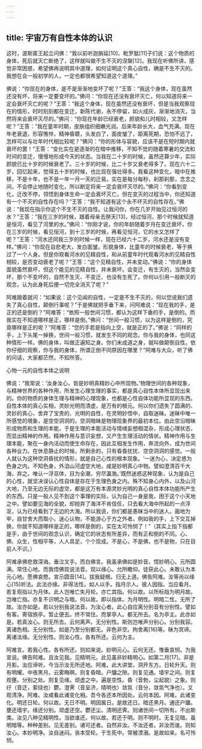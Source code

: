 ```yaml
---
---
---
```

title: 宇宙万有自性本体的认识
---




这时，波斯匿王起立问佛：“我以前听迦旃延[10]、毗罗胝[11]子们说：这个物质的身体，死后就灭亡断绝了，这样就叫做不生不灭的涅槃[12]。我现在听佛所讲，感觉非常困惑，希望佛再说明其中道理，如何证明这个真心自性，确是不生不灭的。我想在会一般初学的人，一定也都很希望知道这个道理。”

佛说：“你现在的身体，是不是渐渐地变坏了呢？”王答：“我这个身体，现在虽然还没有坏，将来一定要变坏的。”佛问：“你现在还没有衰坏灭亡，何以知道将来一定会衰坏灭亡的呢？”王答：“我这个身体，现在虽然还没有衰坏，但是当我观察现在的情形，时时刻刻都在变迁，新陈代谢，永不停留，如火成灰，渐渐地消灭，当然将来会衰坏灭尽的。”佛问：“你现在年龄已经衰老，颜貌和儿时相较，又怎样呢？”王答：“我在童年时期，皮肤组织细嫩光润。后来年龄长大，血气充满。现在年老衰退，形容憔悴，精神昏聩，头发白了，面皮皱了，距离死期，恐怕不远了，怎样可以与壮年时代相比较呢？”佛问：“你的形体与容貌，应该不是在短时期内就衰坏的罢！”王答：“变化实在是逐渐的在暗中推移，不知不觉的随着寒暑的交流和时间的变迁，慢慢地形成今天的状态。当我在二十岁的时候，虽然还算少年，实际颜貌已比十岁的时候衰老了。三十岁的时候，比二十岁又衰老得多了。现在六十二岁，回忆起来，觉得五十岁的时候，也比现在强壮得多。我看这种变化，暗中在推移，不是十年，也不是一年一月一天的迁易。实在是每分每秒，刹那刹那，念念之间，不会停止地随时变化，所以断定将来一定会衰坏灭尽的。”佛问：“你看到变化，迁改不停，领悟到身体生命一定会衰坏灭亡。但在变灭的过程当中，你还知道有一个不灭的自性存在吗？”王答：“我不知道有这个永不坏灭的自性存在。”佛说：“我现在指示你这个不生不灭的自性。让我问你，你在几岁开始见过恒河的水？”王答：“我在三岁的时候，跟着母亲去祭天[13]，经过恒河，那个时候就知道是恒河，看见了河里的水。”佛问：“你刚才说，你的年龄随着岁月在变迁衰坏，你在三岁的时候，看见恒河，到十三岁的时候，再看见恒河，它的水又怎样了呢？”王答：“河水还同我三岁的时候一样，现在已经六十二岁，河水还是没有变样。”佛问：“你现在自悲老大，发白面皱，形貌身体，比童年的时候衰老，等于换过了一个人身。但是你观看河水的见精自性，和从前童年时代观看河水的见精自性相较，是否变动衰老了呢？”王答：“这个见精自性，并未变动。”佛说：“你的身体面貌虽然衰坏，但这个能见的见精自性，并未衰坏。会变迁，有生灭的，当然会变坏，那个不变坏的，自然不生灭、不变迁、也没有生死了。你何以引用一般断灭的观念，认为此身死后便一切完全消灭了呢？”

阿难跟着就问：“如果说：这个见闻的自性，一定是不生不灭的，何以您说我们遗失了真心自性，颠倒行事呢？”于是佛就把手垂下来，问阿难说：“现在我的手，是正的还是倒的？”阿难答：“依照一般世间习惯，都认为这样下垂的手，是倒的。而我实在不知道哪样是正，哪样是倒。”佛问：“世间一般习惯，以为这样是倒的，究竟哪样是正的呢？”阿难答：“您的手若是指向上空，就是正的了。”佛说：“同样的手，上下头尾一掉换，世间一般习惯，就发生不同的观念。你与我的身体，也同这种情形一样。佛的身体，叫做正遍知之身。你们未成道之身，就叫做颠倒自性。依你仔细的观察，你与我的身体，所谓正倒不同原因在哪里？”阿难与大众，听了佛的问话，大家都茫然，不知所答。





心物一元的自性本体之说明


佛说：“我常说：‘汝身汝心，皆是妙明真精妙心中所现物。’物理世间的各种现象，与精神世界的各种作用，所发生心理生理的事实，都是真心自性本体所显现出来的。你的物质的身体生理与精神的心理现象，也都是心性自体功能所显现的东西。自性本体的真心实相，灵妙光明而清虚，是万有的根元。何以你们遗失了圆满的、灵妙的真心，舍弃了宝贵的、光明的自性，在灵明妙悟中，自取迷昧。迷昧中唯一所感觉的境象，是空空洞洞的。空洞暗昧是物理现象界的最初本位。由此空沿暗昧形成物质和生理的本能，于是生理的本能活动与情绪妄想相混杂，形成心理状态，而显出精神的作用。精神作用与意识妄想，又产生生理活动的情状。精神作用与生理本能，聚在一身内活动而使生命存在，因此互相发生作用，奔流向外，成为世间各种业力。在休息静止的时候，所剩余的，只有昏昏扰扰、空空洞洞的感觉。一般人就认为这种空洞昏扰的情形，就是自己心性的根本现象。‘一迷为心，决定惑为色身之内。不知色身，外洎山河虚空大地，咸是妙明真心中物。譬如澄清百千大海，弃之。唯认一浮沤体，目为全潮，穷尽瀛渤。’既然迷惑这种现象，认为是自己的心性，就坚决误认心性自体是存在于生理色身之内。殊不知身心内外，以及山河大地，乃至无边无际的虚空，都是这万有本源灵妙光明的真心自性本体功能所产生的东西。只是一般人见不到这个事理的实际，认为自己一身是我，困于这个小天地之中。譬如要见海的全貌，却抛弃了海洋不肯信任，只去看大海中所起的一点浮沤，认为已经看到了无边的大海。所以我说，你们都是愚昧当中的迷人。画地为牢，自甘舍大而取小，迷心认物，不能游心于方之外者。例如我的手，上下交互掉换，你就不知道哪样是正的，哪样是倒的，实在太可怜悯了！”（其实上指下指都是手，由于世间的观念认识，确定它的状态有所差异，而有正和倒的不同。心、佛、众生，性相平等，人人具足，个个现成。不是心，不是佛，也不是物，只在目前人不识。）

阿难承佛悲救深诲。垂泣叉手。而白佛言。我虽承佛如是妙音。悟妙明心。元所圆满。常住心地。而我悟佛现说法音。现以缘心。允所瞻仰。徒获此心。未敢认为本元心地。愿佛哀愍。宣示圆音[14]。拔我疑根。归无上道。佛告阿难。汝等尚以缘心[15]听法。此法亦缘。非得法性。如人以手。指月示人。彼人因指。当应看月。若复观指以为月体。此人岂唯亡失月轮。亦亡其指。何以故。以所标指为明月故。岂唯亡指。亦复不识明之与暗。何以故。即以指体。为月明性。明暗二性。无所了故。汝亦如是。若以分别我说法音。为汝心者。此心自应离分别音有分别性。譬如有客。寄宿旅亭。暂止便去。终不常住。而掌亭人。都无所去。名为亭主。此亦如是。若真汝心。则无所去。云何离声。无分别性。斯则岂唯声分别心。分别我容。离诸色相。无分别性。如是乃至分别都无。非色非空。拘舍离[16]等。昧为冥谛。离诸法缘。无分别性。则汝心性。各有所还。云何为主。

阿难言。若我心性。各有所还。则如来说。妙明元心。云何无还。惟垂哀悯。为我宣说。佛告阿难。且汝见我。见精明元。此见虽非妙精明心。如第二月[17]。非是月影。汝应谛听。今当示汝无所还地。阿难。此大讲堂。洞开东方。日轮升天。则有明耀。中夜黑月。云雾晦暝。则复昏暗。户牖之隙。则复见通。墙宇之间。则复观壅。分别之处。则复见缘。顽虚之中。遍是空性。昏（音勃，尘起貌）之象。则纡（音迂，萦绕也）鬱。澄霁（音呈济，晴明也）敛氛（音分，敛氛气净也）。又观清净。阿难。汝咸看此诸变化相。吾今各还本所因处。云何本因。阿难。此诸变化。明还日轮。何以故。无日不明。明因属日。是故还日。暗还黑月。通还户牖。壅还墙宇。缘还分别。顽虚还空。鬱还尘。清明还霁。则诸世间一切所有。不出斯类。汝见八种见精明性。当欲谁还。何以故。若还于明。则不明时。无复见暗。虽明暗等。种种差别。见无差别。诸可还者。自然非汝。不汝还者。非汝而谁。则知汝心。本妙明净。汝自迷闷。丧本受轮。于生死中。常被漂溺。是故如来。名可怜悯。